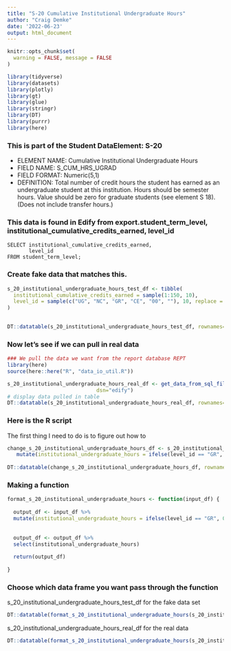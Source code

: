 ```yaml
---
title: "S-20 Cumulative Institutional Undergraduate Hours"
author: "Craig Demke"
date: '2022-06-23'
output: html_document
---
```



```r
knitr::opts_chunk$set(
  warning = FALSE, message = FALSE
)
```

```r
library(tidyverse)
library(datasets)
library(plotly)
library(gt)
library(glue)
library(stringr)
library(DT)
library(purrr)
library(here)
```
### This is part of the Student DataElement: S-20
* ELEMENT NAME: Cumulative Institutional Undergraduate Hours 
* FIELD NAME: S_CUM_HRS_UGRAD 
* FIELD FORMAT: Numeric(5,1) 
* DEFINITION: Total number of credit hours the student has earned as an undergraduate student at this  institution. Hours should be semester hours. Value should be zero for graduate students (see element S 18). (Does not include transfer hours.) 

### This data is found in Edify from export.student_term_level, institutional_cumulative_credits_earned, level_id
```{}
SELECT institutional_cumulative_credits_earned,
       level_id
FROM student_term_level;
```


### Create fake data that matches this.

```r
s_20_institutional_undergraduate_hours_test_df <- tibble(
  institutional_cumulative_credits_earned = sample(1:150, 10),
  level_id = sample(c("UG", "NC", "GR", "CE", "00", ""), 10, replace = TRUE)
) 
   

DT::datatable(s_20_institutional_undergraduate_hours_test_df, rownames=FALSE)
```

### Now let's see if we can pull in real data

```r
### We pull the data we want from the report database REPT 
library(here)
source(here::here("R", "data_io_util.R"))

s_20_institutional_undergraduate_hours_real_df <- get_data_from_sql_file(file_name="S_20.sql",
                             dsn="edify")
# display data pulled in table
DT::datatable(s_20_institutional_undergraduate_hours_real_df, rownames=FALSE)
```


### Here is the R script

The first thing I need to do is to figure out how to

```r

change_s_20_institutional_undergraduate_hours_df <- s_20_institutional_undergraduate_hours_test_df %>%
   mutate(institutional_undergraduate_hours = ifelse(level_id == "GR", 0, round(institutional_cumulative_credits_earned, digits = 1)))
            
DT::datatable(change_s_20_institutional_undergraduate_hours_df, rownames=FALSE)

```

### Making a function

```r

format_s_20_institutional_undergraduate_hours <- function(input_df) {
  
  output_df <- input_df %>%  
  mutate(institutional_undergraduate_hours = ifelse(level_id == "GR", 0, round(institutional_cumulative_credits_earned, digits = 1)))
                                                    
  
  output_df <- output_df %>% 
  select(institutional_undergraduate_hours)
  
  return(output_df)
  
}
```
### Choose which data frame you want pass through the function 

s_20_institutional_undergraduate_hours_test_df for the fake data set
```r
DT::datatable(format_s_20_institutional_undergraduate_hours(s_20_institutional_undergraduate_hours_test_df), rownames=FALSE)
```

s_20_institutional_undergraduate_hours_real_df for the real data
```r
DT::datatable(format_s_20_institutional_undergraduate_hours(s_20_institutional_undergraduate_hours_real_df), rownames=FALSE)
```

